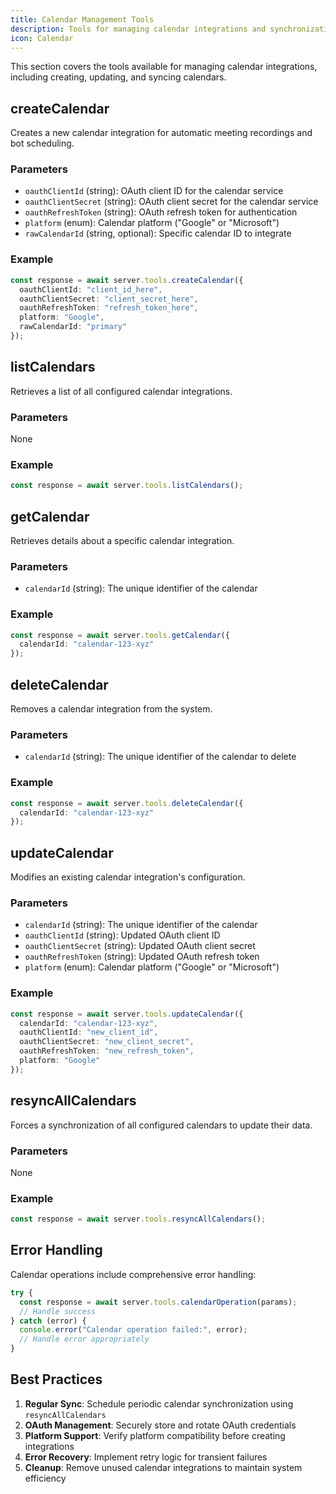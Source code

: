 ```yaml
---
title: Calendar Management Tools
description: Tools for managing calendar integrations and synchronization
icon: Calendar
---
```


This section covers the tools available for managing calendar integrations, including creating, updating, and syncing calendars.

## createCalendar

Creates a new calendar integration for automatic meeting recordings and bot scheduling.

### Parameters
- `oauthClientId` (string): OAuth client ID for the calendar service
- `oauthClientSecret` (string): OAuth client secret for the calendar service
- `oauthRefreshToken` (string): OAuth refresh token for authentication
- `platform` (enum): Calendar platform ("Google" or "Microsoft")
- `rawCalendarId` (string, optional): Specific calendar ID to integrate

### Example
```typescript
const response = await server.tools.createCalendar({
  oauthClientId: "client_id_here",
  oauthClientSecret: "client_secret_here",
  oauthRefreshToken: "refresh_token_here",
  platform: "Google",
  rawCalendarId: "primary"
});
```

## listCalendars

Retrieves a list of all configured calendar integrations.

### Parameters
None

### Example
```typescript
const response = await server.tools.listCalendars();
```

## getCalendar

Retrieves details about a specific calendar integration.

### Parameters
- `calendarId` (string): The unique identifier of the calendar

### Example
```typescript
const response = await server.tools.getCalendar({
  calendarId: "calendar-123-xyz"
});
```

## deleteCalendar

Removes a calendar integration from the system.

### Parameters
- `calendarId` (string): The unique identifier of the calendar to delete

### Example
```typescript
const response = await server.tools.deleteCalendar({
  calendarId: "calendar-123-xyz"
});
```

## updateCalendar

Modifies an existing calendar integration's configuration.

### Parameters
- `calendarId` (string): The unique identifier of the calendar
- `oauthClientId` (string): Updated OAuth client ID
- `oauthClientSecret` (string): Updated OAuth client secret
- `oauthRefreshToken` (string): Updated OAuth refresh token
- `platform` (enum): Calendar platform ("Google" or "Microsoft")

### Example
```typescript
const response = await server.tools.updateCalendar({
  calendarId: "calendar-123-xyz",
  oauthClientId: "new_client_id",
  oauthClientSecret: "new_client_secret",
  oauthRefreshToken: "new_refresh_token",
  platform: "Google"
});
```

## resyncAllCalendars

Forces a synchronization of all configured calendars to update their data.

### Parameters
None

### Example
```typescript
const response = await server.tools.resyncAllCalendars();
```

## Error Handling

Calendar operations include comprehensive error handling:

```typescript
try {
  const response = await server.tools.calendarOperation(params);
  // Handle success
} catch (error) {
  console.error("Calendar operation failed:", error);
  // Handle error appropriately
}
```

## Best Practices

1. **Regular Sync**: Schedule periodic calendar synchronization using `resyncAllCalendars`
2. **OAuth Management**: Securely store and rotate OAuth credentials
3. **Platform Support**: Verify platform compatibility before creating integrations
4. **Error Recovery**: Implement retry logic for transient failures
5. **Cleanup**: Remove unused calendar integrations to maintain system efficiency 